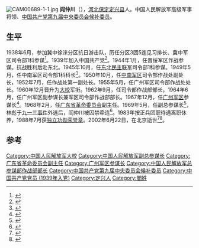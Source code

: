 [[File:CAM00689-1-1.jpg|thumb]]
'''阎仲川'''（{{bd|1922年|2月|2002年|6月22日}}），[[河北|河北]][[保定|保定]][[定兴县|定兴县]]人。中国人民解放军高级军事将领、[[中国共产党第九届中央委员会候补委员|中国共产党第九届中央委员会候补委员]]。

== 生平 ==
1938年6月，参加冀中徐涞分区抗日游击队，历任分区3团5连见习排长、冀中军区司令部1科参谋<ref>{{cite book|author=阎明|title=往事不忍成历史|url=https://archive.org/details/wangshiburenchen0000yanm|location=北京|publisher=文化艺术出版社|year=2010|pages=[https://archive.org/details/wangshiburenchen0000yanm/page/3 3]|isbn=978-7-5039-4657-8}}</ref>。1939年加入中国共产党<ref>{{cite news|title=原副总参谋长兼作战部部长阎仲川同志逝世(附图)|url=http://mil.news.sina.com.cn/2002-07-20/75554.html|accessdate=2017-07-12|date=2002-07-20|newspaper=|publisher=新浪网，来源：新华网|language=Zh-hans|archive-date=2016-03-04|archive-url=https://web.archive.org/web/20160304093014/http://mil.news.sina.com.cn/2002-07-20/75554.html|dead-url=no}}</ref>。1944年1月，任晋绥军区作战参谋。抗战胜利后赴东北。1945年10月，任[[东北民主联军|东北民主联军]]司令部1科参谋。1949年5月，任中南军区司令部1科科长<ref>{{cite book|author=沈学明，郑建英主编|title=中共第一届至十五届中央委员|location=北京|publisher=中央文献出版社|year=2001|pages=705|isbn=7-5073-1034-5}}</ref>。1950年10月，任[[中南军区|中南军区]]司令部作战处副处长，1952年7月，任作战处第一副处长。1955年5月，任广州军区司令部作战处处长。1960年12月晋升为[[大校|大校]]军衔。1962年9月，任司令部作战部部长，1964年6月，任广州军区副参谋长兼军区司令部作战部部长。1967年12月，任[[广州军区|广州军区]]参谋长<ref>{{cite book|author=中共中央组织部，中共中央党史研究室主编|title=中国共产党历届中央委员大辞典 1921-2003|location=北京|publisher=中共党史出版社|year=2004|pages=920|isbn=7-80136-946-7}}</ref>。1968年2月，任[[广东省革命委员会|广东省革命委员会]]副主任。1969年5月，任副总参谋长<ref name="赵功德张明金1993">{{cite book|author1=赵功德|author2=张明金|title=中国人民解放军历史上的七十个军|url=http://books.google.com/books?id=o_eCAAAAIAAJ|year=1993|publisher=天津人民出版社|page=52}}</ref>，林彪于[[九一三事件|九一三事件]]外逃后，阎仲川被囚禁牵连<ref>{{cite news|title=阎仲川之子阎明：一家三代总绕不过林彪|url=http://mil.news.sina.com.cn/2002-07-20/75554.html|accessdate=2014-12-07|newspaper=新浪网|archive-date=2014-12-10|archive-url=https://web.archive.org/web/20141210070122/http://mil.news.sina.com.cn/2002-07-20/75554.html|dead-url=no}}</ref>。1983年按正兵团职待遇离职休养，1988年7月获[[独立功勋荣誉章|独立功勋荣誉章]]。2002年6月22日，在北京逝世<ref>{{cite book|author=中华人民共和国年鉴编辑部编辑|title=中华人民共和国年鉴 2003 总第23期|publisher=中华人民共和国年鉴社|year=2003|pages=1163}}</ref><ref>{{cite news|title=阎仲川同志逝世|url=http://news.xinhuanet.com/newscenter/2002-07/17/content_486235.htm|accessdate=2014-12-07|newspaper=新华网|deadurl=yes|archiveurl=https://web.archive.org/web/20141217211948/http://news.xinhuanet.com/newscenter/2002-07/17/content_486235.htm|archivedate=2014-12-17}}</ref>。

==参考==
{{reflist|2}}
{{start box}}
{{s-mil}}
{{s-before|[[王尚荣|王尚荣]]<sub>少将</sub>}}
{{s-title|[[中国人民解放军总参谋部作战部|中国人民解放军总参谋部作战部]]部长|1969年5月-1970年4月}} 
{{s-after|[[王扶之|王扶之]]<sub>少将</sub>}}
{{s-before|[[吴纯仁|吴纯仁]]}}
{{s-title|[[广州军区|广州军区]]参谋长|1967年12月－1969年5月}} 
{{s-after|[[孙干卿|孙干卿]]}}
{{end box}}

[[Category:中国人民解放军大校|Category:中国人民解放军大校]]
[[Category:中国人民解放军副总参谋长|Category:中国人民解放军副总参谋长]]
[[Category:广东省革命委员会副主任|Category:广东省革命委员会副主任]]
[[Category:广州军区参谋长|Category:广州军区参谋长]]
[[Category:中国人民解放军总参谋部作战部部长|Category:中国人民解放军总参谋部作战部部长]]
[[Category:中国共产党第九届中央委员会候补委员|Category:中国共产党第九届中央委员会候补委员]]
[[Category:中国共产党党员_(1939年入党)|Category:中国共产党党员 (1939年入党)]]
[[Category:定兴人|Category:定兴人]]
[[Category:閻姓|Category:閻姓]]